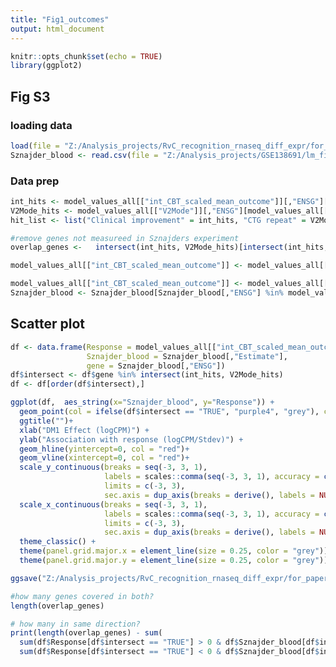 ---
title: "Fig1_outcomes"
output: html_document
---

```{r setup, include=FALSE}
knitr::opts_chunk$set(echo = TRUE)
library(ggplot2)

```

## Fig S3

### loading data 
```{r}

load(file = "Z:/Analysis_projects/RvC_recognition_rnaseq_diff_expr/for_paper_counts/fits_paper/model_values_all.RData")
Sznajder_blood <- read.csv(file = "Z:/Analysis_projects/GSE138691/lm_fit_disease_values.csv", sep = " ")
```

### Data prep
```{r}
int_hits <- model_values_all[["int_CBT_scaled_mean_outcome"]][,"ENSG"][model_values_all[["int_CBT_scaled_mean_outcome"]][,"FDR"] < 0.25]
V2Mode_hits <- model_values_all[["V2Mode"]][,"ENSG"][model_values_all[["V2Mode"]][,"FDR"] < 0.05]
hit_list <- list("Clinical improvement" = int_hits, "CTG repeat" = V2Mode_hits)

#remove genes not measureed in Sznajders experiment
overlap_genes <-   intersect(int_hits, V2Mode_hits)[intersect(int_hits, V2Mode_hits) %in%  Sznajder_blood[,"ENSG"]]

model_values_all[["int_CBT_scaled_mean_outcome"]] <- model_values_all[["int_CBT_scaled_mean_outcome"]][model_values_all[["int_CBT_scaled_mean_outcome"]][,"ENSG"] %in% Sznajder_blood[,"ENSG"],]

model_values_all[["int_CBT_scaled_mean_outcome"]] <- model_values_all[["int_CBT_scaled_mean_outcome"]][model_values_all[["int_CBT_scaled_mean_outcome"]][,"ENSG"] %in% Sznajder_blood[,"ENSG"],]
Sznajder_blood <- Sznajder_blood[Sznajder_blood[,"ENSG"] %in% model_values_all[["int_CBT_scaled_mean_outcome"]][,"ENSG"],]

```
## Scatter plot
```{r}
df <- data.frame(Response = model_values_all[["int_CBT_scaled_mean_outcome"]][,"Estimate"],
                 Sznajder_blood = Sznajder_blood[,"Estimate"],
                 gene = Sznajder_blood[,"ENSG"])
df$intersect <- df$gene %in% intersect(int_hits, V2Mode_hits)
df <- df[order(df$intersect),]

ggplot(df,  aes_string(x="Sznajder_blood", y="Response")) + 
  geom_point(col = ifelse(df$intersect == "TRUE", "purple4", "grey"), cex = ifelse(df$intersect == "TRUE", 0.4, 0.3))+
  ggtitle("")+
  xlab("DM1 Effect (logCPM)") + 
  ylab("Association with response (logCPM/Stdev)") +
  geom_hline(yintercept=0, col = "red")+
  geom_vline(xintercept=0, col = "red")+
  scale_y_continuous(breaks = seq(-3, 3, 1), 
                     labels = scales::comma(seq(-3, 3, 1), accuracy = c(1)), 
                     limits = c(-3, 3),
                     sec.axis = dup_axis(breaks = derive(), labels = NULL, name = NULL))+
  scale_x_continuous(breaks = seq(-3, 3, 1), 
                     labels = scales::comma(seq(-3, 3, 1), accuracy = c(1)), 
                     limits = c(-3, 3),
                     sec.axis = dup_axis(breaks = derive(), labels = NULL, name = NULL))+
  theme_classic() +
  theme(panel.grid.major.x = element_line(size = 0.25, color = "grey"))+
  theme(panel.grid.major.y = element_line(size = 0.25, color = "grey"))

ggsave("Z:/Analysis_projects/RvC_recognition_rnaseq_diff_expr/for_paper_counts/Figs_for_paper/FigS3_sznajder_CBT.png", dpi =600, height = 5, width = 7)

#how many genes covered in both?
length(overlap_genes)

# how many in same direction?
print(length(overlap_genes) - sum(
  sum(df$Response[df$intersect == "TRUE"] > 0 & df$Sznajder_blood[df$intersect == "TRUE"] > 0), 
  sum(df$Response[df$intersect == "TRUE"] < 0 & df$Sznajder_blood[df$intersect == "TRUE"] < 0)))

```

